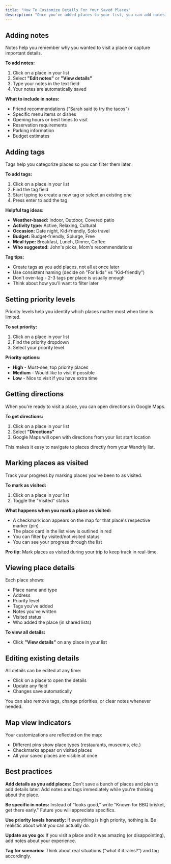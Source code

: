 ```yaml
---
title: "How To Customize Details For Your Saved Places"
description: "Once you've added places to your list, you can add notes, tags, priorities, and more to keep everything organized and memorable."
---
```


## Adding notes

Notes help you remember why you wanted to visit a place or capture important details.

**To add notes:**

1. Click on a place in your list
2. Select **"Edit notes"** or **"View details"**
3. Type your notes in the text field
4. Your notes are automatically saved

**What to include in notes:**

- Friend recommendations ("Sarah said to try the tacos")
- Specific menu items or dishes
- Opening hours or best times to visit
- Reservation requirements
- Parking information
- Budget estimates

## Adding tags

Tags help you categorize places so you can filter them later.

**To add tags:**

1. Click on a place in your list
2. Find the tag field
3. Start typing to create a new tag or select an existing one
4. Press enter to add the tag

**Helpful tag ideas:**

- **Weather-based:** Indoor, Outdoor, Covered patio
- **Activity type:** Active, Relaxing, Cultural
- **Occasion:** Date night, Kid-friendly, Solo travel
- **Budget:** Budget-friendly, Splurge, Free
- **Meal type:** Breakfast, Lunch, Dinner, Coffee
- **Who suggested:** John's picks, Mom's recommendations

**Tag tips:**

- Create tags as you add places, not all at once later
- Use consistent naming (decide on "For kids" vs "Kid-friendly")
- Don't over-tag - 2-3 tags per place is usually enough
- Think about how you'll want to filter later

## Setting priority levels

Priority levels help you identify which places matter most when time is limited.

**To set priority:**

1. Click on a place in your list
2. Find the priority dropdown
3. Select your priority level

**Priority options:**

- **High** - Must-see, top priority places
- **Medium** - Would like to visit if possible
- **Low** - Nice to visit if you have extra time

## Getting directions

When you're ready to visit a place, you can open directions in Google Maps.

**To get directions:**

1. Click on a place in your list
2. Select **"Directions"**
3. Google Maps will open with directions from your list start location

This makes it easy to navigate to places directly from your Wandrly list.

## Marking places as visited

Track your progress by marking places you've been to as visited.

**To mark as visited:**

1. Click on a place in your list
2. Toggle the "Visited" status

**What happens when you mark a place as visited:**

- A checkmark icon appears on the map for that place's respective marker (pin)
- The place card in the list view is outlined in red
- You can filter by visited/not visited status
- You can see your progress through the list

**Pro tip:** Mark places as visited during your trip to keep track in real-time.

## Viewing place details

Each place shows:

- Place name and type
- Address
- Priority level
- Tags you've added
- Notes you've written
- Visited status
- Who added the place (in shared lists)

**To view all details:**

- Click **"View details"** on any place in your list

## Editing existing details

All details can be edited at any time:

- Click on a place to open the details
- Update any field
- Changes save automatically

You can also remove tags, change priorities, or clear notes whenever needed.

## Map view indicators

Your customizations are reflected on the map:

- Different pins show place types (restaurants, museums, etc.)
- Checkmarks appear on visited places
- All your saved places are visible at once

## Best practices

**Add details as you add places:** Don't save a bunch of places and plan to add details later. Add notes and tags immediately while you're thinking about the place.

**Be specific in notes:** Instead of "looks good," write "Known for BBQ brisket, get there early." Future you will appreciate specifics.

**Use priority levels honestly:** If everything is high priority, nothing is. Be realistic about what you can actually do.

**Update as you go:** If you visit a place and it was amazing (or disappointing), add notes about your experience.

**Tag for scenarios:** Think about real situations ("what if it rains?") and tag accordingly.
